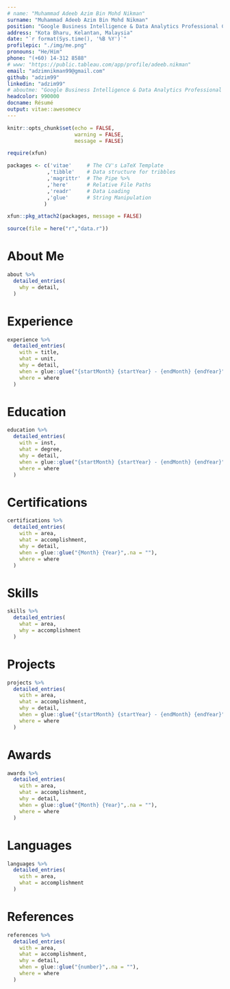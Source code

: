 ```yaml
---
# name: "Muhammad Adeeb Azim Bin Mohd Nikman"
surname: "Muhammad Adeeb Azim Bin Mohd Nikman"
position: "Google Business Intelligence & Data Analytics Professional Certificates | BCompSc"
address: "Kota Bharu, Kelantan, Malaysia"
date: "`r format(Sys.time(), '%B %Y')`"
profilepic: "./img/me.png"
pronouns: "He/Him"
phone: "(+60) 14-312 8588"
# www: "https://public.tableau.com/app/profile/adeeb.nikman"
email: "adzimnikman99@gmail.com"
github: "adzim99"
linkedin: "adzim99"
# aboutme: "Google Business Intelligence & Data Analytics Professional Certificates | BCompSc"
headcolor: 990000
docname: Résumé
output: vitae::awesomecv
---
```


```r
knitr::opts_chunk$set(echo = FALSE,
                      warning = FALSE,
                      message = FALSE)

require(xfun)

packages <- c('vitae'     # The CV's LaTeX Template
             ,'tibble'    # Data structure for tribbles
             ,'magrittr'  # The Pipe %>%
             ,'here'      # Relative File Paths
             ,'readr'     # Data Loading
             ,'glue'      # String Manipulation
            )

xfun::pkg_attach2(packages, message = FALSE)

source(file = here("r","data.r"))

```


# About Me

```r

about %>%
  detailed_entries(
    why = detail,
  )

```

# Experience

```r

experience %>%
  detailed_entries(
    with = title,
    what = unit,
    why = detail,
    when = glue::glue("{startMonth} {startYear} - {endMonth} {endYear}",.na = ""),
    where = where
  )

```

# Education

```r

education %>%
  detailed_entries(
    with = inst,
    what = degree,
    why = detail,
    when = glue::glue("{startMonth} {startYear} - {endMonth} {endYear}",.na = ""),
    where = where
  )

```

# Certifications

```r

certifications %>%
  detailed_entries(
    with = area,
    what = accomplishment,
    why = detail,
    when = glue::glue("{Month} {Year}",.na = ""),
    where = where
  )

```

<!-- \newpage -->

# Skills

```r

skills %>%
  detailed_entries(
    what = area,
    why = accomplishment
  )

```

# Projects

```r

projects %>%
  detailed_entries(
    with = area,
    what = accomplishment,
    why = detail,
    when = glue::glue("{startMonth} {startYear} - {endMonth} {endYear}",.na = ""),
    where = where
  )

```

# Awards

```r

awards %>%
  detailed_entries(
    with = area,
    what = accomplishment,
    why = detail,
    when = glue::glue("{Month} {Year}",.na = ""),
    where = where
  )

```

# Languages

```r

languages %>%
  detailed_entries(
    with = area,
    what = accomplishment
  )

```

# References

```r

references %>%
  detailed_entries(
    with = area,
    what = accomplishment,
    why = detail,
    when = glue::glue("{number}",.na = ""),
    where = where
  )

```
